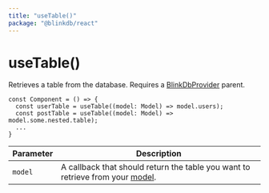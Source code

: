 ```yaml
---
title: "useTable()"
package: "@blinkdb/react"
---
```


# useTable()

Retrieves a table from the database.
Requires a [BlinkDbProvider](blinkdbprovider) parent.

```tsx
const Component = () => {
  const userTable = useTable((model: Model) => model.users);
  const postTable = useTable((model: Model) => model.some.nested.table);
  ...
}
```


| Parameter | Description                                                                                             |
| --------- | ------------------------------------------------------------------------------------------------------- |
| `model`   | A callback that should return the table you want to retrieve from your [model](blinkdbprovider#models). |